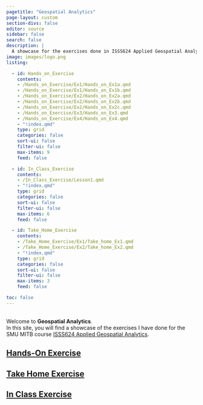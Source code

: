 ```yaml
---
pagetitle: "Geospatial Analytics"
page-layout: custom
section-divs: false
editor: source
sidebar: false
search: false
description: | 
  A showcase for the exercises done in ISSS624 Applied Geospatial Analytics.
image: images/logo.png
listing:

  - id: Hands_on_Exercise
    contents: 
    - /Hands_on_Exercise/Ex1/Hands_on_Ex1a.qmd
    - /Hands_on_Exercise/Ex1/Hands_on_Ex1b.qmd
    - /Hands_on_Exercise/Ex2/Hands_on_Ex2a.qmd
    - /Hands_on_Exercise/Ex2/Hands_on_Ex2b.qmd
    - /Hands_on_Exercise/Ex2/Hands_on_Ex2c.qmd
    - /Hands_on_Exercise/Ex3/Hands_on_Ex3.qmd
    - /Hands_on_Exercise/Ex4/Hands_on_Ex4.qmd
    - "!index.qmd"
    type: grid
    categories: false
    sort-ui: false
    filter-ui: false
    max-items: 9
    feed: false

  - id: In_Class_Exercise
    contents: 
    - /In_Class_Exercise/Lesson1.qmd
    - "!index.qmd"
    type: grid
    categories: false
    sort-ui: false
    filter-ui: false
    max-items: 6
    feed: false

  - id: Take_Home_Exercise
    contents: 
    - /Take_Home_Exercise/Ex1/Take_home_Ex1.qmd
    - /Take_Home_Exercise/Ex2/Take_home_Ex2.qmd
    - "!index.qmd"
    type: grid
    categories: false
    sort-ui: false
    filter-ui: false
    max-items: 3
    feed: false

toc: false
---
```


::: {.header-text} 
::: {.content-container}
::: {.header-block}
<br/>
Welcome to **Geospatial Analytics**. <br/>
In this site, you will find a showcase of the exercises I have done for the SMU MITB course <a href="https://isss624-ay2023-24nov.netlify.app/">ISSS624 Applied Geospatial Analytics</a>.
:::
:::
:::

::: {.content-container}
::: {.listing-block}
<a href="Hands_on_Exercise/index.qmd">

## Hands-On Exercise
</a> 

::: {#Hands_on_Exercise}
:::

:::
:::

::: {.content-container}
::: {.listing-block}
<a href="Take_Home_Exercise/index.qmd">

## Take Home Exercise 
</a>

::: {#Take_Home_Exercise}
:::

:::
:::

::: {.content-container}
::: {.listing-block}
<a href="In_Class_Exercise/index.qmd">

## In Class Exercise 
</a>

::: {#In_Class_Exercise}
:::

:::
:::

::: {.footer-text}
::: {.footer-container .black-background}
::: {.footer-block}
::: grid


:::
:::
:::
:::